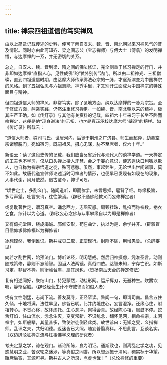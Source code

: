 ```yaml
---
---
---
```

title: 禅宗四祖道信的笃实禅风
---




由以上简录记载传述的史料，便可了解自汉末、魏、晋、南北朝以来习禅风气的普及情形。同时亦由此可知齐、梁之间志公（宝志禅师）与傅大士（傅翕）的发明禅悟，与达摩禅的一系，并无密切的关系。

总之，自汉末、魏、晋到梁、隋之间的佛法修证，完全侧重于修习禅定的行门，并非即如达摩禅“直指人心，见性成佛”的“教外别传”法门。所以由二祖神光、三祖僧璨，直到四祖道信时期，由达摩大师传承佛法心宗的一脉，才逐渐演变为中国禅宗的风格。到了五祖弘忍与六祖慧能、神秀手里，才又别开生面成为中国禅宗的特殊面目与精神。

但四祖道信大师的禅风，非常笃实。除了见地方面，纯以达摩禅的一脉为宗旨。至于修证方面，躬亲实践，仍然注重修习禅定。一如魏、晋、南北朝以来的精神，极其庄严正确。如《传灯录》与其他有关资料的记载，四祖六十年来习于长坐不卧而修禅定，这便是他“现身说法”的示相，也才是真正承接达摩大师“壁观”的榜样。如《传灯录》所载云：

“道信大师者，姓司马氏。世居河内，后徙于荆州之广济县。师生而超异，幼慕空宗诸解脱门，宛如宿习。既嗣祖风，摄心无寐，胁不至席者，仅六十年。”

新语云：读了这段史传的记载，我们应当反省近代与现代人的谈禅学道。一天禅定的工夫也不学习，仅从口头禅上拾人牙慧，会之于妄心意识，便恣逞快口利嘴以欺人，也自称为禅宗悟道之徒，殊可悲愍。虽然，事起弊生，无论世出世间诸事，莫不如此。故唐代道宣律师论述当时习禅者的情形，也便早已发现有如现在的现象。人事代谢，风月依然。借古鉴今，抑乎可叹。

“顷世定士，多削义门。随闻道听，即而依学，未曾思择，扈背了经。每缘极旨，多亏声望。吐言来诮，往往繁焉。（辟驳不通佛经教义而妄修禅定者）

或复耽著世定，谓习真空。诵念西方，志图灭惑。肩颈挂珠，乱掐而称禅数。衲衣乞食，综计以为心道。（辟驳妄心念佛与从事攀缘自以为即是禅修者）

又有倚托堂殿，绕旋竭诚。邪仰安形，苟在曲计，执以为是，余学并非。（辟驳盲目信仰求佛修福以为禅修者）

冰想铿然，我倒谁识。斯并戒见二取，正使现行。封附不除，用增愚鲁。（总辟妄见）

向若才割世网，始预法门。博听论经，明闲慧戒。然后归神摄虑，凭准圣言。动则随戒策修，静则不忘前智。固当人法两镜，真俗四依。达智未知，宁存亡识。如斯习定，非智不禅。则衡岭台崖，扇其风也。（赞扬南岳天台的禅定修法）

复有相述同好，聚结山门，持犯蒙然，动挂形网。运斤挥刃，无避种生。炊爨饮啖，静惭宿触。（辟驳经营生计不守戒律而如俗人者）

或有立性刚猛，志尚下流。善友莫寻，正经罕读。瞥闻一句，即谓司南。昌言五住久倾，十地将满。法性早见，佛智已明。此并约境住心，妄言澄净。还缘心住，附相转心。不觉心移，故怀虚托。生心念净，岂得会真。故经陈心相，飘鼓不停。蛇舌灯焰，住山流水，念念生灭，变变常新。不识乱念，翻怀见网，相命禅宗，未闲禅字，如斯般辈，其量甚多，致使讲徒倒轻此类。故世谚曰：无知之叟，义指禅师。乱识之夫，共归明德。返迷皆已大照，随妄普翳真科。不思此言，互谈名实。（双边辟驳狂禅之流与枉事佛学义理的研究者）

考夫定慧之学，谅在观门。诸论所陈，良为明证。通斯致也，则离乱定学之功，见惑慧明之业，苦双轮之迷涉，等真俗之同游。所以想远振于清风，稠实标于华望。贻厥后寄，其源可寻。斯并古人之所录，岂虚也哉！”（总论禅修的重要）